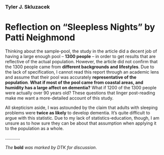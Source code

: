 ### Tyler J. Skluzacek 

# Reflection on “Sleepless Nights” by Patti Neighmond

Thinking about the sample-pool, the study in the article did a decent job of having a large enough pool – **1300 people** – in order to get results that are reflective of the actual population.   However, the article did not confirm that the 1300 people came from **different backgrounds and lifestyles**.  Due to the lack of specification, I cannot read this report through an academic lens and assume that their pool was accurately **representative of the population**.  **What if most of the pool came from coastal areas, and humidity has a large affect on dementia?**  What if 1200 of the 1300 people were actually over 90 years old?  These questions that linger post-reading make me want a more-detailed account of this study.  

All skepticism aside, I was astounded by the claim that adults with sleeping problems were **twice as likely** to develop dementia.  It’s quite difficult to argue with this statistic.  Due to my lack of statistics-education, though, I am unsure as to how sure they can be about that assumption when applying it to the population as a whole.  

............

*The* **bold** *was marked by DTK for discussion*.